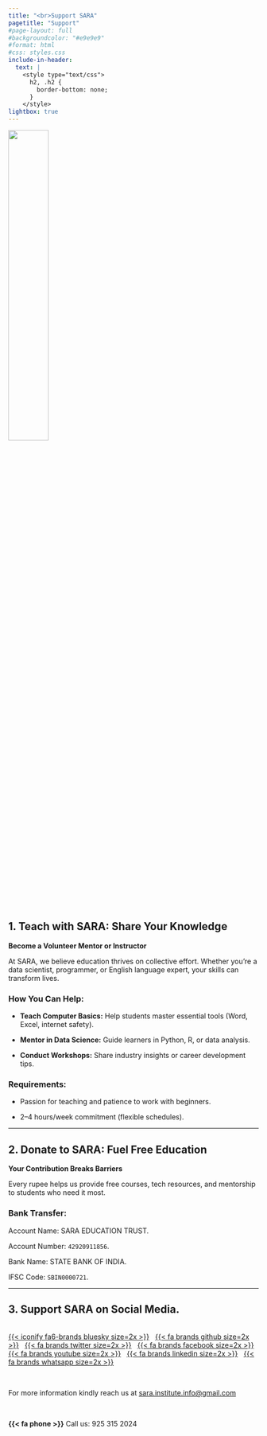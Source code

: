 ```yaml
---
title: "<br>Support SARA"
pagetitle: "Support"
#page-layout: full
#backgroundcolor: "#e9e9e9"
#format: html
#css: styles.css
include-in-header: 
  text: |
    <style type="text/css">
      h2, .h2 {
        border-bottom: none;
      }
    </style>
lightbox: true
---
```


::: {.col}
::: {.card}

::: {.centering}
![](images/qr-sara.png){width=40%}
:::

## 1. Teach with SARA: Share Your Knowledge

**Become a Volunteer Mentor or Instructor**

At SARA, we believe education thrives on collective effort. Whether you’re a data scientist, programmer, or English language expert, your skills can transform lives.

### How You Can Help:

- **Teach Computer Basics:** Help students master essential tools (Word, Excel, internet safety).

- **Mentor in Data Science:** Guide learners in Python, R, or data analysis.

- **Conduct Workshops:** Share industry insights or career development tips.

### Requirements:

- Passion for teaching and patience to work with beginners.

- 2–4 hours/week commitment (flexible schedules).

---

## 2. Donate to SARA: Fuel Free Education

**Your Contribution Breaks Barriers**

Every rupee helps us provide free courses, tech resources, and mentorship to students who need it most.

### Bank Transfer:

Account Name: SARA EDUCATION TRUST.

Account Number: `42920911856`.      

Bank Name: STATE BANK OF INDIA.        

IFSC Code: `SBIN0000721`.

---

## 3. Support SARA on Social Media.

<br>[{{< iconify fa6-brands bluesky size=2x >}}](https://bsky.app/profile/sarainstitute.bsky.social) &nbsp; [{{< fa brands github size=2x >}}](https://github.com/sara-edu) &nbsp; [{{< fa brands twitter size=2x >}}](https://twitter.com/sara_institute) &nbsp; [{{< fa brands facebook size=2x >}}](https://www.facebook.com/profile.php?id=61564043738390) &nbsp; [{{< fa brands youtube size=2x >}}](https://www.youtube.com/@SARADataScience) &nbsp; [{{< fa brands linkedin size=2x >}}](https://www.linkedin.com/company/sara-institute/) &nbsp; [{{< fa brands whatsapp size=2x >}}](https://whatsapp.com/channel/0029Va4r7rGLCoWycMwThl2J)

<br>

For more information kindly reach us at <sara.institute.info@gmail.com>

<br>

**{{< fa phone >}}**
Call us: 925 315 2024 

<br>

:::
:::

<br>
